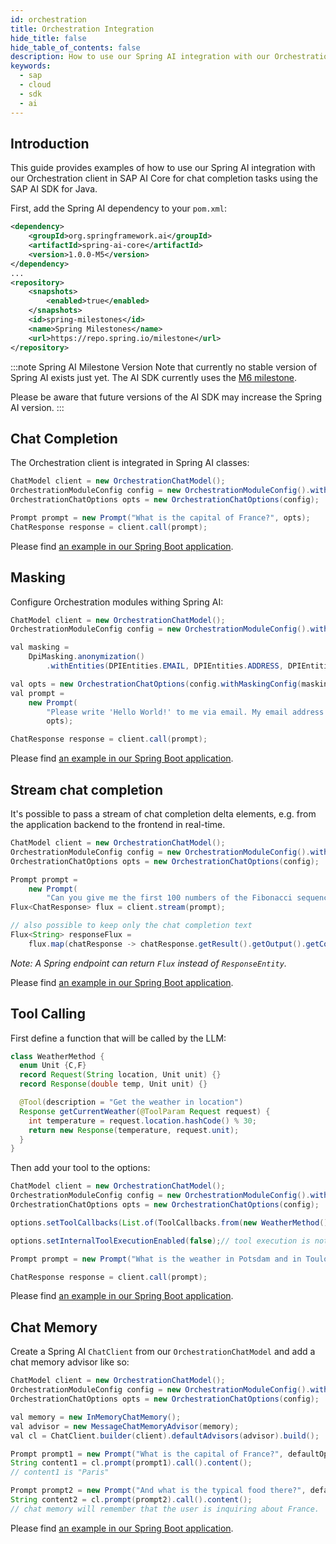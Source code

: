 ```yaml
---
id: orchestration
title: Orchestration Integration
hide_title: false
hide_table_of_contents: false
description: How to use our Spring AI integration with our Orchestration client in SAP AI Core for chat completion tasks using the SAP AI SDK for Java.
keywords:
  - sap
  - cloud
  - sdk
  - ai
---
```


## Introduction

This guide provides examples of how to use our Spring AI integration with our Orchestration client in SAP AI Core
for chat completion tasks using the SAP AI SDK for Java.

First, add the Spring AI dependency to your `pom.xml`:

```xml
<dependency>
    <groupId>org.springframework.ai</groupId>
    <artifactId>spring-ai-core</artifactId>
    <version>1.0.0-M5</version>
</dependency>
...
<repository>
    <snapshots>
        <enabled>true</enabled>
    </snapshots>
    <id>spring-milestones</id>
    <name>Spring Milestones</name>
    <url>https://repo.spring.io/milestone</url>
</repository>
```

:::note Spring AI Milestone Version
Note that currently no stable version of Spring AI exists just yet.
The AI SDK currently uses the [M6 milestone](https://spring.io/blog/2025/02/14/spring-ai-1-0-0-m6-released).

Please be aware that future versions of the AI SDK may increase the Spring AI version.
:::

## Chat Completion

The Orchestration client is integrated in Spring AI classes:

```java
ChatModel client = new OrchestrationChatModel();
OrchestrationModuleConfig config = new OrchestrationModuleConfig().withLlmConfig(GPT_4O_MINI);
OrchestrationChatOptions opts = new OrchestrationChatOptions(config);

Prompt prompt = new Prompt("What is the capital of France?", opts);
ChatResponse response = client.call(prompt);
```

Please find [an example in our Spring Boot application](https://github.com/SAP/ai-sdk-java/tree/main/sample-code/spring-app/src/main/java/com/sap/ai/sdk/app/services/SpringAiOrchestrationService.java).

## Masking

Configure Orchestration modules withing Spring AI:

```java
ChatModel client = new OrchestrationChatModel();
OrchestrationModuleConfig config = new OrchestrationModuleConfig().withLlmConfig(GPT_4O_MINI);

val masking =
    DpiMasking.anonymization()
        .withEntities(DPIEntities.EMAIL, DPIEntities.ADDRESS, DPIEntities.LOCATION);

val opts = new OrchestrationChatOptions(config.withMaskingConfig(masking));
val prompt =
    new Prompt(
        "Please write 'Hello World!' to me via email. My email address is foo.bar@baz.ai",
        opts);

ChatResponse response = client.call(prompt);
```

Please
find [an example in our Spring Boot application](https://github.com/SAP/ai-sdk-java/tree/main/sample-code/spring-app/src/main/java/com/sap/ai/sdk/app/services/SpringAiOrchestrationService.java).

## Stream chat completion

It's possible to pass a stream of chat completion delta elements, e.g. from the application backend
to the frontend in real-time.

```java
ChatModel client = new OrchestrationChatModel();
OrchestrationModuleConfig config = new OrchestrationModuleConfig().withLlmConfig(GPT_4O_MINI);
OrchestrationChatOptions opts = new OrchestrationChatOptions(config);

Prompt prompt =
    new Prompt(
        "Can you give me the first 100 numbers of the Fibonacci sequence?", opts);
Flux<ChatResponse> flux = client.stream(prompt);

// also possible to keep only the chat completion text
Flux<String> responseFlux =
    flux.map(chatResponse -> chatResponse.getResult().getOutput().getContent());
```

_Note: A Spring endpoint can return `Flux` instead of `ResponseEntity`._

Please find [an example in our Spring Boot application](https://github.com/SAP/ai-sdk-java/tree/main/sample-code/spring-app/src/main/java/com/sap/ai/sdk/app/services/SpringAiOrchestrationService.java).

## Tool Calling

First define a function that will be called by the LLM:

```java
class WeatherMethod {
  enum Unit {C,F}
  record Request(String location, Unit unit) {}
  record Response(double temp, Unit unit) {}

  @Tool(description = "Get the weather in location")
  Response getCurrentWeather(@ToolParam Request request) {
    int temperature = request.location.hashCode() % 30;
    return new Response(temperature, request.unit);
  }
}
```

Then add your tool to the options:

```java
ChatModel client = new OrchestrationChatModel();
OrchestrationModuleConfig config = new OrchestrationModuleConfig().withLlmConfig(GPT_4O_MINI);
OrchestrationChatOptions opts = new OrchestrationChatOptions(config);

options.setToolCallbacks(List.of(ToolCallbacks.from(new WeatherMethod())));

options.setInternalToolExecutionEnabled(false);// tool execution is not yet available in orchestration

Prompt prompt = new Prompt("What is the weather in Potsdam and in Toulouse?", options);

ChatResponse response = client.call(prompt);
```

Please find [an example in our Spring Boot application](https://github.com/SAP/ai-sdk-java/tree/main/sample-code/spring-app/src/main/java/com/sap/ai/sdk/app/services/SpringAiOrchestrationService.java).

## Chat Memory

Create a Spring AI `ChatClient` from our `OrchestrationChatModel` and add a chat memory advisor like so:

```java
ChatModel client = new OrchestrationChatModel();
OrchestrationModuleConfig config = new OrchestrationModuleConfig().withLlmConfig(GPT_4O_MINI);
OrchestrationChatOptions opts = new OrchestrationChatOptions(config);

val memory = new InMemoryChatMemory();
val advisor = new MessageChatMemoryAdvisor(memory);
val cl = ChatClient.builder(client).defaultAdvisors(advisor).build();

Prompt prompt1 = new Prompt("What is the capital of France?", defaultOptions);
String content1 = cl.prompt(prompt1).call().content();
// content1 is "Paris"

Prompt prompt2 = new Prompt("And what is the typical food there?", defaultOptions);
String content2 = cl.prompt(prompt2).call().content();
// chat memory will remember that the user is inquiring about France.
```

Please find [an example in our Spring Boot application](https://github.com/SAP/ai-sdk-java/tree/main/sample-code/spring-app/src/main/java/com/sap/ai/sdk/app/services/SpringAiOrchestrationService.java).
